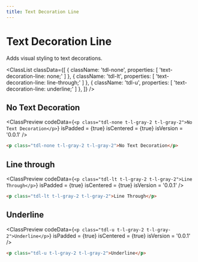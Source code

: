 ```yaml
---
title: Text Decoration Line
---
```



# Text Decoration Line

Adds visual styling to text decorations.

<ClassList
  classData={[
    {
      className: 'tdl-none',
      properties: [
        'text-decoration-line: none;'
      ]
    },
    {
      className: 'tdl-lt',
      properties: [
        'text-decoration-line: line-through;'
      ]
    },
    {
      className: 'tdl-u',
      properties: [
        'text-decoration-line: underline;'
      ]
    },
  ]}
/>

## No Text Decoration

<ClassPreview
  codeData={`
    <p class="tdl-none t-l-gray-2 t-l-gray-2">No Text Decoration</p>
  `}
  isPadded = {true}
  isCentered = {true}
  isVersion = '0.0.1'
/>

```html
<p class="tdl-none t-l-gray-2 t-l-gray-2">No Text Decoration</p>
```

## Line through

<ClassPreview
  codeData={`
    <p class="tdl-lt t-l-gray-2 t-l-gray-2">Line Through</p>
  `}
  isPadded = {true}
  isCentered = {true}
  isVersion = '0.0.1'
/>

```html
<p class="tdl-lt t-l-gray-2 t-l-gray-2">Line Through</p>
```

## Underline

<ClassPreview
  codeData={`
    <p class="tdl-u t-l-gray-2 t-l-gray-2">Underline</p>
  `}
  isPadded = {true}
  isCentered = {true}
  isVersion = '0.0.1'
/>

```html
<p class="tdl-u t-l-gray-2 t-l-gray-2">Underline</p>
```